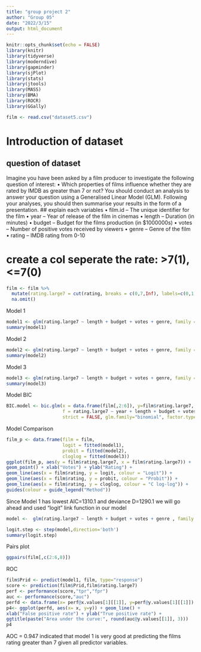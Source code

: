 ```yaml
---
title: "group project 2"
author: "Group 05"
date: "2022/3/15"
output: html_document
---
```


```r
knitr::opts_chunk$set(echo = FALSE)
library(knitr)
library(tidyverse)
library(moderndive)
library(gapminder)
library(sjPlot)
library(stats)
library(jtools)
library(MASS)
library(BMA)
library(ROCR)
library(GGally)
```

```r
film <- read.csv("dataset5.csv")
```
# Introduction of dataset
## question of dataset
Imagine you have been asked by a film producer to investigate the following question of interest:
• Which properties of films influence whether they are rated by IMDB as greater than 7 or not?
You should conduct an analysis to answer your question using a Generalised Linear Model (GLM). 
Following your analyses, you should then summarise your results in the form of a presentation.
## explain each variables
• film.id – The unique identifier for the film
• year – Year of release of the film in cinemas
• length – Duration (in minutes)
• budget – Budget for the films production (in $1000000s)
• votes – Number of positive votes received by viewers
• genre – Genre of the film
• rating – IMDB rating from 0-10

# create a col seperate the rate: >7(1), <=7(0)
```r
film <- film %>%
  mutate(rating.large7 = cut(rating, breaks = c(0,7,Inf), labels=c(0,1))) %>% 
  na.omit()
```

Model 1
```r
model1 <- glm(rating.large7 ~ length + budget + votes + genre, family = binomial(link = "logit"), data = film)
summary(model1)
```
Model 2
```r
model2 <- glm(rating.large7 ~ length + budget + votes + genre, family = binomial(link = "probit"), data = film)
summary(model2)
```
Model 3
```r
model3 <- glm(rating.large7 ~ length + budget + votes + genre, family = binomial(link = "cloglog"), data = film)
summary(model3)
```
Model BIC
```r
BIC.model <- bic.glm(x = data.frame(film[,2:6]), y=film$rating.large7,
                     f = rating.large7 ~ year + length + budget + votes + genre,
                     strict = FALSE, glm.family="binomial", factor.type=TRUE)
```
Model Comparison
```r
film_p <- data.frame(film = film,
                     logit = fitted(model1),
                     probit = fitted(model2),
                     cloglog = fitted(model3))
ggplot(film_p, aes(y = film$rating.large7, x = film$rating.large7)) +
geom_point() + xlab("Votes") + ylab("Rating") +
geom_line(aes(x = film$rating, y = logit, colour = "Logit")) +
geom_line(aes(x = film$rating, y = probit, colour = "Probit")) +
geom_line(aes(x = film$rating, y = cloglog, colour = "C log-log")) +
guides(colour = guide_legend("Method"))

```

Since Model 1 has lowest AIC=1310.1 and deviance D=1290.1 we will go ahead and used "logit" link function in our model

```r
model <-  glm(rating.large7 ~ length + budget + votes + genre , family = binomial(link = "logit"), data = film)

logit.step <- step(model,direction='both')
summary(logit.step)

```

Pairs plot
```r
ggpairs(film[,c(2:6,8)])
```

ROC
```r
film$Prid <- predict(model1, film, type="response")
score <- prediction(film$Prid,film$rating.large7)
perf <- performance(score,"tpr","fpr")
auc <- performance(score,"auc")
perfd <- data.frame(x= perf@x.values[1][[1]], y=perf@y.values[1][[1]])
p4<- ggplot(perfd, aes(x= x, y=y)) + geom_line() +
xlab("False positive rate") + ylab("True positive rate") +
ggtitle(paste("Area under the curve:", round(auc@y.values[[1]], 3)))
p4
```

AOC = 0.947 indicated that model 1 is very good at predicting the films rating greater than 7 given all predictor variables. 

